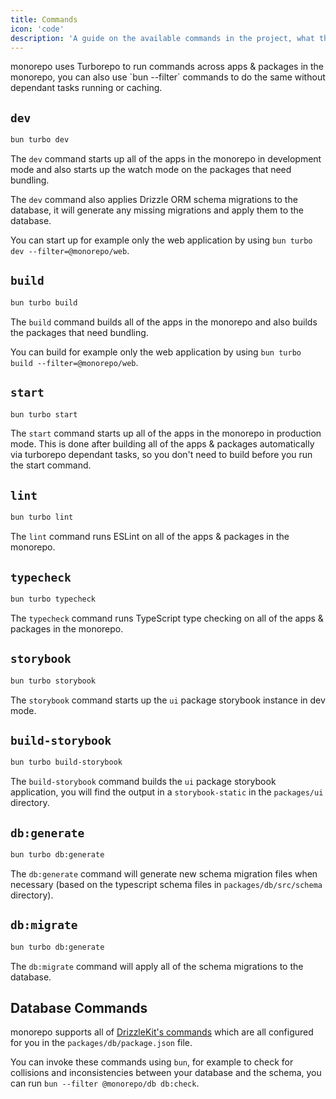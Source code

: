 ```yaml
---
title: Commands
icon: 'code'
description: 'A guide on the available commands in the project, what they do and how to use them.'
---
```


<Note>
	monorepo uses Turborepo to run commands across apps & packages in the
	monorepo, you can also use `bun --filter` commands to do the same without
	dependant tasks running or caching.
</Note>

## `dev`

```bash
bun turbo dev
```

The `dev` command starts up all of the apps in the monorepo in development mode and also starts up the watch mode on the packages that need bundling.

The `dev` command also applies Drizzle ORM schema migrations to the database, it will generate any missing migrations and apply them to the database.

You can start up for example only the web application by using `bun turbo dev --filter=@monorepo/web`.

## `build`

```bash
bun turbo build
```

The `build` command builds all of the apps in the monorepo and also builds the packages that need bundling.

You can build for example only the web application by using `bun turbo build --filter=@monorepo/web`.

## `start`

```bash
bun turbo start
```

The `start` command starts up all of the apps in the monorepo in production mode. This is done after building all of the apps & packages automatically via turborepo dependant tasks, so you don't need to build before you run the start command.

## `lint`

```bash
bun turbo lint
```

The `lint` command runs ESLint on all of the apps & packages in the monorepo.

## `typecheck`

```bash
bun turbo typecheck
```

The `typecheck` command runs TypeScript type checking on all of the apps & packages in the monorepo.

## `storybook`

```bash
bun turbo storybook
```

The `storybook` command starts up the `ui` package storybook instance in dev mode.

## `build-storybook`

```bash
bun turbo build-storybook
```

The `build-storybook` command builds the `ui` package storybook application, you will find the output in a `storybook-static` in the `packages/ui` directory.

## `db:generate`

```bash
bun turbo db:generate
```

The `db:generate` command will generate new schema migration files when necessary (based on the typescript schema files in `packages/db/src/schema` directory).

## `db:migrate`

```bash
bun turbo db:generate
```

The `db:migrate` command will apply all of the schema migrations to the database.

## Database Commands

monorepo supports all of [DrizzleKit's commands](https://orm.drizzle.team/kit-docs/commands) which are all configured for you in the `packages/db/package.json` file.

You can invoke these commands using `bun`, for example to check for collisions and inconsistencies between your database and the schema, you can run `bun --filter @monorepo/db db:check`.
